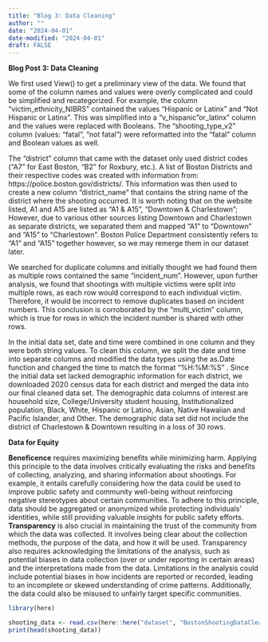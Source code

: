 ```yaml
---
title: "Blog 3: Data Cleaning"
author: ""
date: "2024-04-01"
date-modified: "2024-04-01"
draft: FALSE
---
```


**Blog Post 3: Data Cleaning**

We first used View() to get a preliminary view of the data. We found that some of the column names and values were overly complicated and could be simplified and recategorized. For example, the column “victim_ethnicity_NIBRS” contained the values “Hispanic or Latinx” and “Not Hispanic or Latinx”. This was simplified into a “v_hispanic”or_latinx” column and the values were replaced with Booleans. The “shooting_type_v2” column (values: “fatal”, “not fatal”) were reformatted into the “fatal” column and Boolean values as well.

The “district” column that came with the dataset only used district codes (“A7” for East Boston, “B2” for Roxbury, etc.). A list of Boston Districts and their respective codes was created with information from: https://police.boston.gov/districts/. This information was then used to create a new column “district_name” that contains the string name of the district where the shooting occurred. It is worth noting that on the website listed, A1 and A15 are listed as “A1 & A15”, “Downtown & Charlestown”; However, due to various other sources listing Downtown and Charlestown as separate districts, we separated them and mapped “A1” to “Downtown” and “A15” to “Charlestown”. Boston Police Department consistently refers to “A1” and “A15” together however, so we may remerge them in our dataset later.

We searched for duplicate columns and initially thought we had found them as multiple rows contained the same “incident_num”. However, upon further analysis, we found that shootings with multiple victims were split into multiple rows, as each row would correspond to each individual victim. Therefore, it would be incorrect to remove duplicates based on incident numbers. This conclusion is corroborated by the “multi_victim” column, which is true for rows in which the incident number is shared with other rows.

In the initial data set, date and time were combined in one column and they were both string values. To clean this column, we split the date and time into separate columns and modified the data types using the as.Date function and changed the time to match the format "%H:%M:%S" . Since the initial data set lacked demographic information for each district, we downloaded 2020 census data for each district and merged the data into our final cleaned data set. The demographic data columns of interest are household size, College/University student housing, Institutionalized population, Black, White, Hispanic or Latino, Asian, Native Hawaiian and Pacific Islander, and Other. The demographic data set did not include the district of Charlestown & Downtown resulting in a loss of 30 rows.

**Data for Equity**

**Beneficence** requires maximizing benefits while minimizing harm. Applying this principle to the data involves critically evaluating the risks and benefits of collecting, analyzing, and sharing information about shootings. For example, it entails carefully considering how the data could be used to improve public safety and community well-being without reinforcing negative stereotypes about certain communities. To adhere to this principle, data should be aggregated or anonymized while protecting individuals' identities, while still providing valuable insights for public safety efforts. **Transparency** is also crucial in maintaining the trust of the community from which the data was collected. It involves being clear about the collection methods, the purpose of the data, and how it will be used. Transparency also requires acknowledging the limitations of the analysis, such as potential biases in data collection (over or under reporting in certain areas) and the interpretations made from the data. Limitations in the analysis could include potential biases in how incidents are reported or recorded, leading to an incomplete or skewed understanding of crime patterns. Additionally, the data could also be misused to unfairly target specific communities.

```r
library(here)

shooting_data <- read.csv(here::here("dataset", "BostonShootingDataClean.csv"))
print(head(shooting_data))
```